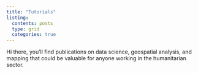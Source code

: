 ```yaml
---
title: "Tutorials"
listing:
  contents: posts
  type: grid
  categories: true
---
```


Hi there, you’ll find publications on data science, geospatial analysis, and mapping that could be valuable for anyone working in the humanitarian sector.

